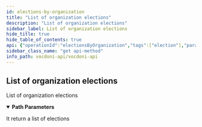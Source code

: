 ```yaml
---
id: elections-by-organization
title: "List of organization elections"
description: "List of organization elections"
sidebar_label: List of organization elections
hide_title: true
hide_table_of_contents: true
api: {"operationId":"electionsByOrganization","tags":["election"],"parameters":[{"name":"organizationID","in":"path","description":"Organization Id","required":true,"schema":{"type":"string","example":"0x370372b92514d81a0e3efb8eba9d036ae0877653"}},{"name":"page","in":"path","description":"When returning a list it define de page number. If empty, default is 0","allowEmptyValue":true,"required":true,"schema":{"type":"integer","example":1,"default":0}}],"responses":{"200":{"description":"It return a list of elections","content":{"application/json":{"example":"{\n  \"todo\": \"object\"\n}"}}}},"description":"List of organization elections","method":"get","path":"/election/list/{organizationID}/{page}","servers":[{"url":"https://api.vocdoni.io/version/v3"}],"security":[{"bearerAuth":[]}],"securitySchemes":{"bearerAuth":{"type":"http","scheme":"bearer"}},"info":{"version":"2.0.0","title":"Vocdoni API","license":{"name":"MIT"},"description":"**Goals and Objectives:** The Vocdoni API is meant to be the entry point for external integrators to add voting capabilities to an existing  CRM, customer base and product experience. The API should act as a satellite that facilitates creating votes using  Vocdoni, without the hassle of learning a deep platform."},"postman":{"name":"List of organization elections","description":{"type":"text/plain"},"url":{"path":["election","list",":organizationID",":page"],"host":["{{baseUrl}}"],"query":[],"variable":[{"disabled":false,"description":{"content":"(Required) Organization Id","type":"text/plain"},"type":"any","value":"","key":"organizationID"},{"disabled":false,"description":{"content":"(Required) When returning a list it define de page number. If empty, default is 0","type":"text/plain"},"type":"any","value":"","key":"page"}]},"header":[{"key":"Accept","value":"application/json"}],"method":"GET"}}
sidebar_class_name: "get api-method"
info_path: vocdoni-api/vocdoni-api
---
```



## List of organization elections



List of organization elections

<details style={{"marginBottom":"1rem"}} data-collapsed={false} open={true}><summary style={{}}><strong>Path Parameters</strong></summary><div><ul><ParamsItem className={"paramsItem"} param={{"name":"organizationID","in":"path","description":"Organization Id","required":true,"schema":{"type":"string","example":"0x370372b92514d81a0e3efb8eba9d036ae0877653"}}}></ParamsItem><ParamsItem className={"paramsItem"} param={{"name":"page","in":"path","description":"When returning a list it define de page number. If empty, default is 0","allowEmptyValue":true,"required":true,"schema":{"type":"integer","example":1,"default":0}}}></ParamsItem></ul></div></details><div><ApiTabs><TabItem label={"200"} value={"200"}><div>

It return a list of elections

</div><div><MimeTabs schemaType={"response"}><TabItem label={"application/json"} value={"application/json"}><SchemaTabs><TabItem label={"Example"} value={"Example"}><ResponseSamples responseExample={"{\n  \"todo\": \"object\"\n}"} language={"json"}></ResponseSamples></TabItem></SchemaTabs></TabItem></MimeTabs></div></TabItem></ApiTabs></div>
      
